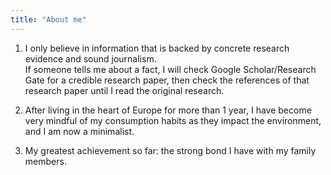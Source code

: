 ```yaml
---
title: "About me"
---
```


1.  I only believe in information that is backed by concrete research evidence and sound journalism.\
    If someone tells me about a fact, I will check Google Scholar/Research Gate for a credible research paper, then check the references of that research paper until I read the original research.

2.  After living in the heart of Europe for more than 1 year, I have become very mindful of my consumption habits as they impact the environment, and I am now a minimalist.

3.  My greatest achievement so far: the strong bond I have with my family members.
